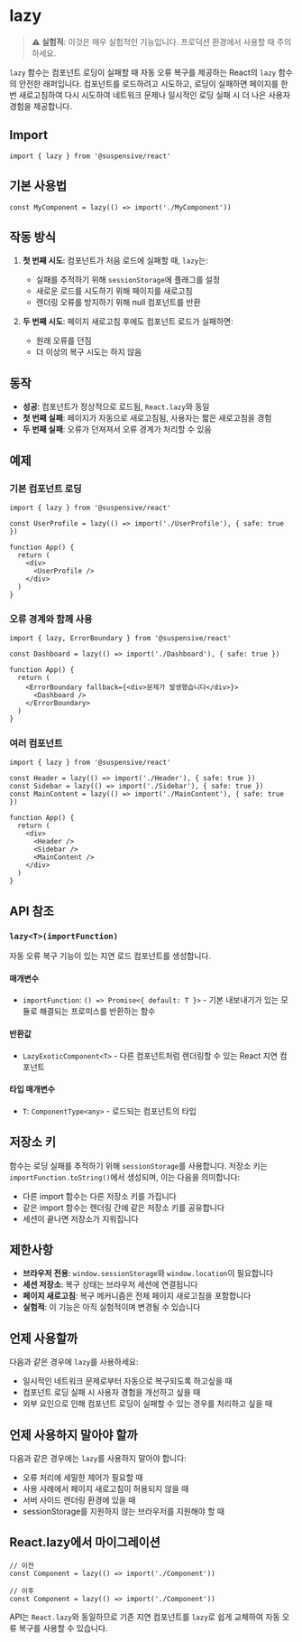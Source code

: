 # lazy

> **⚠️ 실험적**: 이것은 매우 실험적인 기능입니다. 프로덕션 환경에서 사용할 때 주의하세요.

`lazy` 함수는 컴포넌트 로딩이 실패할 때 자동 오류 복구를 제공하는 React의 `lazy` 함수의 안전한 래퍼입니다. 컴포넌트를 로드하려고 시도하고, 로딩이 실패하면 페이지를 한 번 새로고침하여 다시 시도하여 네트워크 문제나 일시적인 로딩 실패 시 더 나은 사용자 경험을 제공합니다.

## Import

```tsx
import { lazy } from '@suspensive/react'
```

## 기본 사용법

```tsx
const MyComponent = lazy(() => import('./MyComponent'))
```

## 작동 방식

1. **첫 번째 시도**: 컴포넌트가 처음 로드에 실패할 때, `lazy`는:

   - 실패를 추적하기 위해 `sessionStorage`에 플래그를 설정
   - 새로운 로드를 시도하기 위해 페이지를 새로고침
   - 렌더링 오류를 방지하기 위해 null 컴포넌트를 반환

2. **두 번째 시도**: 페이지 새로고침 후에도 컴포넌트 로드가 실패하면:
   - 원래 오류를 던짐
   - 더 이상의 복구 시도는 하지 않음

## 동작

- **성공**: 컴포넌트가 정상적으로 로드됨, `React.lazy`와 동일
- **첫 번째 실패**: 페이지가 자동으로 새로고침됨, 사용자는 짧은 새로고침을 경험
- **두 번째 실패**: 오류가 던져져서 오류 경계가 처리할 수 있음

## 예제

### 기본 컴포넌트 로딩

```tsx
import { lazy } from '@suspensive/react'

const UserProfile = lazy(() => import('./UserProfile'), { safe: true })

function App() {
  return (
    <div>
      <UserProfile />
    </div>
  )
}
```

### 오류 경계와 함께 사용

```tsx
import { lazy, ErrorBoundary } from '@suspensive/react'

const Dashboard = lazy(() => import('./Dashboard'), { safe: true })

function App() {
  return (
    <ErrorBoundary fallback={<div>문제가 발생했습니다</div>}>
      <Dashboard />
    </ErrorBoundary>
  )
}
```

### 여러 컴포넌트

```tsx
import { lazy } from '@suspensive/react'

const Header = lazy(() => import('./Header'), { safe: true })
const Sidebar = lazy(() => import('./Sidebar'), { safe: true })
const MainContent = lazy(() => import('./MainContent'), { safe: true })

function App() {
  return (
    <div>
      <Header />
      <Sidebar />
      <MainContent />
    </div>
  )
}
```

## API 참조

### `lazy<T>(importFunction)`

자동 오류 복구 기능이 있는 지연 로드 컴포넌트를 생성합니다.

#### 매개변수

- `importFunction`: `() => Promise<{ default: T }>` - 기본 내보내기가 있는 모듈로 해결되는 프로미스를 반환하는 함수

#### 반환값

- `LazyExoticComponent<T>` - 다른 컴포넌트처럼 렌더링할 수 있는 React 지연 컴포넌트

#### 타입 매개변수

- `T`: `ComponentType<any>` - 로드되는 컴포넌트의 타입

## 저장소 키

함수는 로딩 실패를 추적하기 위해 `sessionStorage`를 사용합니다. 저장소 키는 `importFunction.toString()`에서 생성되며, 이는 다음을 의미합니다:

- 다른 import 함수는 다른 저장소 키를 가집니다
- 같은 import 함수는 렌더링 간에 같은 저장소 키를 공유합니다
- 세션이 끝나면 저장소가 지워집니다

## 제한사항

- **브라우저 전용**: `window.sessionStorage`와 `window.location`이 필요합니다
- **세션 저장소**: 복구 상태는 브라우저 세션에 연결됩니다
- **페이지 새로고침**: 복구 메커니즘은 전체 페이지 새로고침을 포함합니다
- **실험적**: 이 기능은 아직 실험적이며 변경될 수 있습니다

## 언제 사용할까

다음과 같은 경우에 `lazy`를 사용하세요:

- 일시적인 네트워크 문제로부터 자동으로 복구되도록 하고싶을 때
- 컴포넌트 로딩 실패 시 사용자 경험을 개선하고 싶을 때
- 외부 요인으로 인해 컴포넌트 로딩이 실패할 수 있는 경우를 처리하고 싶을 때

## 언제 사용하지 말아야 할까

다음과 같은 경우에는 `lazy`를 사용하지 말아야 합니다:

- 오류 처리에 세밀한 제어가 필요할 때
- 사용 사례에서 페이지 새로고침이 허용되지 않을 때
- 서버 사이드 렌더링 환경에 있을 때
- sessionStorage를 지원하지 않는 브라우저를 지원해야 할 때

## React.lazy에서 마이그레이션

```tsx
// 이전
const Component = lazy(() => import('./Component'))

// 이후
const Component = lazy(() => import('./Component'))
```

API는 `React.lazy`와 동일하므로 기존 지연 컴포넌트를 `lazy`로 쉽게 교체하여 자동 오류 복구를 사용할 수 있습니다.
